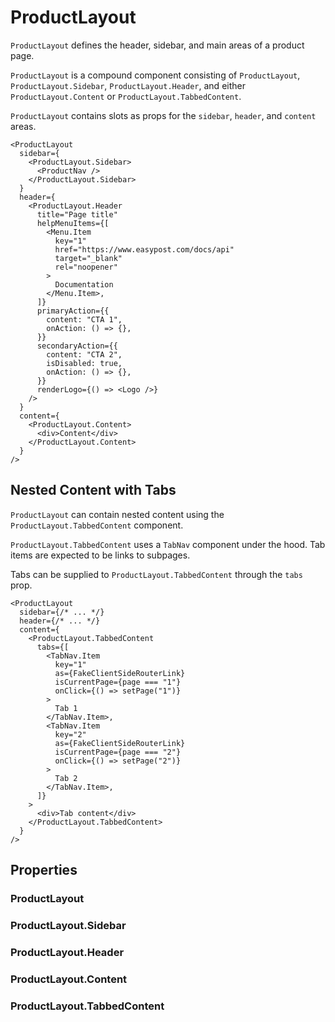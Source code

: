 
<Meta of={ProductLayoutStories} />

# ProductLayout

`ProductLayout` defines the header, sidebar, and main areas of a product page.

<Canvas of={ProductLayoutStories.EmptyContent} />

`ProductLayout` is a compound component consisting of `ProductLayout`, `ProductLayout.Sidebar`, `ProductLayout.Header`, and either `ProductLayout.Content` or `ProductLayout.TabbedContent`.

`ProductLayout` contains slots as props for the `sidebar`, `header`, and `content` areas.

```tsx
<ProductLayout
  sidebar={
    <ProductLayout.Sidebar>
      <ProductNav />
    </ProductLayout.Sidebar>
  }
  header={
    <ProductLayout.Header
      title="Page title"
      helpMenuItems={[
        <Menu.Item
          key="1"
          href="https://www.easypost.com/docs/api"
          target="_blank"
          rel="noopener"
        >
          Documentation
        </Menu.Item>,
      ]}
      primaryAction={{
        content: "CTA 1",
        onAction: () => {},
      }}
      secondaryAction={{
        content: "CTA 2",
        isDisabled: true,
        onAction: () => {},
      }}
      renderLogo={() => <Logo />}
    />
  }
  content={
    <ProductLayout.Content>
      <div>Content</div>
    </ProductLayout.Content>
  }
/>
```

## Nested Content with Tabs

`ProductLayout` can contain nested content using the `ProductLayout.TabbedContent` component.

`ProductLayout.TabbedContent` uses a `TabNav` component under the hood. Tab items are expected to be links to subpages.

Tabs can be supplied to `ProductLayout.TabbedContent` through the `tabs` prop.

```tsx
<ProductLayout
  sidebar={/* ... */}
  header={/* ... */}
  content={
    <ProductLayout.TabbedContent
      tabs={[
        <TabNav.Item
          key="1"
          as={FakeClientSideRouterLink}
          isCurrentPage={page === "1"}
          onClick={() => setPage("1")}
        >
          Tab 1
        </TabNav.Item>,
        <TabNav.Item
          key="2"
          as={FakeClientSideRouterLink}
          isCurrentPage={page === "2"}
          onClick={() => setPage("2")}
        >
          Tab 2
        </TabNav.Item>,
      ]}
    >
      <div>Tab content</div>
    </ProductLayout.TabbedContent>
  }
/>
```

<Canvas of={ProductLayoutStories.TabbedContent} />

## Properties

### ProductLayout

<ArgTypes of={ProductLayout} />

### ProductLayout.Sidebar

<ArgTypes of={ProductLayout.Sidebar} />

### ProductLayout.Header

<ArgTypes of={ProductLayout.Header} />

### ProductLayout.Content

<ArgTypes of={ProductLayout.Content} />

### ProductLayout.TabbedContent

<ArgTypes of={ProductLayout.TabbedContent} />

